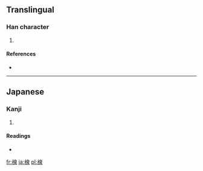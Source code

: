 ==Translingual==

===Han character===
{{Han char|rn=75|rad=木|as=09|sn=13|four=|canj=木竹日水 (DHAE)}}

# {{defn|Han|sort=木09}}

====References====
* {{Han ref|kx=0542.191|dkj=15214|dj=0930.210|hdz=21251.131|uh=697E|ud=27006}}

----

==Japanese==

===Kanji===
{{ja-kanji|grade=|rs=木09}}

# {{defn|lang=ja|sort=木09}}

====Readings====
* {{ja-readings|on=|kun=[[はぞう]] (hazou), [[はんぞう]] (hanzou)}}

[[fr:楾]]
[[ja:楾]]
[[pl:楾]]